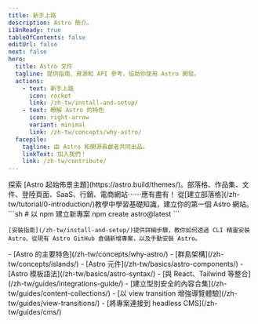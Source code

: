 ```yaml
---
title: 新手上路
description: Astro 簡介。
i18nReady: true
tableOfContents: false
editUrl: false
next: false
hero:
  title: Astro 文件
  tagline: 提供指南、資源和 API 參考，協助你使用 Astro 開發。
  actions:
    - text: 新手上路
      icon: rocket
      link: /zh-tw/install-and-setup/
    - text: 瞭解 Astro 的特色
      icon: right-arrow
      variant: minimal
      link: /zh-tw/concepts/why-astro/
  facepile:
    tagline: 由 Astro 和開源貢獻者共同出品。
    linkText: 加入我們！
    link: /zh-tw/contribute/
---
```



<CardGrid>
  <Card title="你要用 Astro 打造甚麼？" icon="laptop">
    探索 [Astro 起始佈景主題](https://astro.build/themes/)。部落格、作品集、文件、登陸頁面、SaaS、行銷、電商網站⋯⋯應有盡有！
  </Card>

  <Card title="教學導覽" icon="star">
    從[建立部落格](/zh-tw/tutorial/0-introduction/)教學中學習基礎知識，建立你的第一個 Astro 網站。
  </Card>

  <SplitCard title="開始你的第一個專案" icon="rocket">
    ```sh
    # 以 npm 建立新專案
    npm create astro@latest
    ```

    [安裝指南](/zh-tw/install-and-setup/)提供詳細步驟，教你如何透過 CLI 精靈安裝 Astro、從現有 Astro GitHub 倉儲新增專案，以及手動安裝 Astro。
  </SplitCard>

  <ListCard title="學習" icon="open-book">
    - [Astro 的主要特色](/zh-tw/concepts/why-astro/)
    - [群島架構](/zh-tw/concepts/islands/)
    - [Astro 元件](/zh-tw/basics/astro-components/)
    - [Astro 模板語法](/zh-tw/basics/astro-syntax/)
  </ListCard>

  <ListCard title="延伸" icon="puzzle">
    - [與 React、Tailwind 等整合](/zh-tw/guides/integrations-guide/)
    - [建立型別安全的內容合集](/zh-tw/guides/content-collections/)
    - [以 view transition 增強導覽體驗](/zh-tw/guides/view-transitions/)
    - [將專案連接到 headless CMS](/zh-tw/guides/cms/)
  </ListCard>
</CardGrid>

<Discord title="遇到問題了？想要參與社群？" cta="加入我們的 Discord"/>
